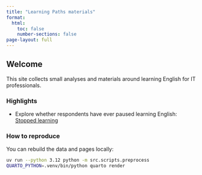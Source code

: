 ```yaml
---
title: "Learning Paths materials"
format:
  html:
    toc: false
    number-sections: false
page-layout: full
---
```


## Welcome

This site collects small analyses and materials around learning English for IT professionals.

### Highlights

- Explore whether respondents have ever paused learning English: [Stopped learning](notebooks/stopped_learning.qmd)

### How to reproduce

You can rebuild the data and pages locally:

```bash
uv run --python 3.12 python -m src.scripts.preprocess
QUARTO_PYTHON=.venv/bin/python quarto render
```
